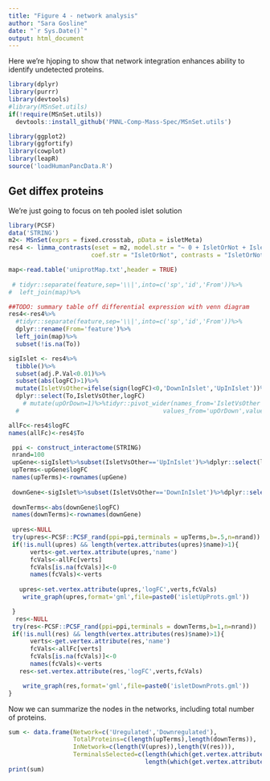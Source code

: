 ```yaml
---
title: "Figure 4 - network analysis"
author: "Sara Gosline"
date: "`r Sys.Date()`"
output: html_document
---
```


Here we're hjoping to show that network integration enhances ability to identify undetected proteins.

```r
library(dplyr)
library(purrr)
library(devtools)
#library(MSnSet.utils)
if(!require(MSnSet.utils))
  devtools::install_github('PNNL-Comp-Mass-Spec/MSnSet.utils')

library(ggplot2)
library(ggfortify)
library(cowplot)
library(leapR)
source('loadHumanPancData.R')
```

## Get diffex proteins

We're just going to focus on teh pooled islet solution

```r
library(PCSF)
data('STRING')
m2<- MSnSet(exprs = fixed.crosstab, pData = isletMeta)
res4 <- limma_contrasts(eset = m2, model.str = "~ 0 + IsletOrNot + IsletNumber", 
                       coef.str = "IsletOrNot", contrasts = "IsletOrNotIslet - IsletOrNotNonIslet", trend = T, robust = T) #plot = T?

map<-read.table('uniprotMap.txt',header = TRUE)
 
 # tidyr::separate(feature,sep='\\|',into=c('sp','id','From'))%>%
#  left_join(map)%>%

##TODO: summary table off differential expression with venn diagram
res4<-res4%>%
  #tidyr::separate(feature,sep='\\|',into=c('sp','id','From'))%>%
  dplyr::rename(From='feature')%>%
  left_join(map)%>%
  subset(!is.na(To))

sigIslet <- res4%>%
  tibble()%>%
  subset(adj.P.Val<0.01)%>%
  subset(abs(logFC)>1)%>%
  mutate(IsletVsOther=ifelse(sign(logFC)<0,'DownInIslet','UpInIslet'))%>%
  dplyr::select(To,IsletVsOther,logFC)
    # mutate(upOrDown=1)%>%tidyr::pivot_wider(names_from='IsletVsOther',
  #                                        values_from='upOrDown',values_fill=0)

allFc<-res4$logFC
names(allFc)<-res4$To

 ppi <- construct_interactome(STRING)
 nrand=100
 upGene<-sigIslet%>%subset(IsletVsOther=='UpInIslet')%>%dplyr::select(logFC,To)%>%tibble::column_to_rownames('To')
 upTerms<-upGene$logFC
 names(upTerms)<-rownames(upGene)
 
 downGene<-sigIslet%>%subset(IsletVsOther=='DownInIslet')%>%dplyr::select(logFC,To)%>%tibble::column_to_rownames('To')
 
 downTerms<-abs(downGene$logFC)
 names(downTerms)<-rownames(downGene)
 
 upres<-NULL
 try(upres<-PCSF::PCSF_rand(ppi=ppi,terminals = upTerms,b=.5,n=nrand))
 if(!is.null(upres) && length(vertex.attributes(upres)$name)>1){
      verts<-get.vertex.attribute(upres,'name')
      fcVals<-allFc[verts]
      fcVals[is.na(fcVals)]<-0
      names(fcVals)<-verts
 
   upres<-set.vertex.attribute(upres,'logFC',verts,fcVals)
    write_graph(upres,format='gml',file=paste0('isletUpProts.gml'))

 }
  res<-NULL
 try(res<-PCSF::PCSF_rand(ppi=ppi,terminals = downTerms,b=1,n=nrand))
 if(!is.null(res) && length(vertex.attributes(res)$name)>1){
      verts<-get.vertex.attribute(res,'name')
      fcVals<-allFc[verts]
      fcVals[is.na(fcVals)]<-0
      names(fcVals)<-verts
   res<-set.vertex.attribute(res,'logFC',verts,fcVals)

    write_graph(res,format='gml',file=paste0('isletDownProts.gml'))
}

```


Now we can summarize the nodes in the networks, including total number of proteins.

```r

sum <- data.frame(Network=c('Uregulated','Downregulated'),
                  TotalProteins=c(length(upTerms),length(downTerms)),
                  InNetwork=c(length(V(upres)),length(V(res))),
                  TerminalsSelected=c(length(which(get.vertex.attribute(upres,'type')=='Terminal')),
                                      length(which(get.vertex.attribute(res,'type')=='Terminal'))))
print(sum)
                              

```
